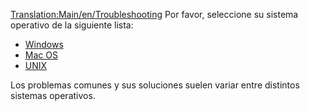 [[Translation:Main/en/Troubleshooting]]{{es/Tabla de contenido}}
Por favor, seleccione su sistema operativo de la siguiente lista:

* [[Main/es/Solución de problemas/Windows|Windows]]
* [[Main/es/Solución de problemas/Mac|Mac OS]]
* [[Main/es/Solución de problemas/Unix|UNIX]]

Los problemas comunes y sus soluciones suelen variar entre distintos sistemas operativos.